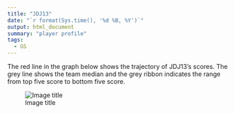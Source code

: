 ```yaml
---
title: "JDJ13"
date: "`r format(Sys.time(), '%d %B, %Y')`"
output: html_document
summary: "player profile"
tags:
  - GS
---
```


The red line in the graph below shows the trajectory of JDJ13's scores. The grey line shows the team median and the grey ribbon indicates the range from top five score to bottom five score.

![Image title](JDJ13.jpg)
